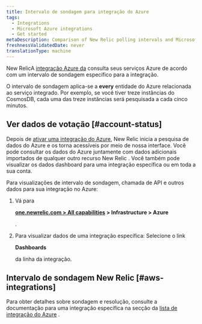 ```yaml
---
title: Intervalo de sondagem para integração do Azure
tags:
  - Integrations
  - Microsoft Azure integrations
  - Get started
metaDescription: Comparison of New Relic polling intervals and Microsoft Azure data intervals for Azure integrations with New Relic.
freshnessValidatedDate: never
translationType: machine
---
```


New RelicA [integração Azure da](/docs/infrastructure/microsoft-azure-integrations/getting-started/introduction-azure-monitoring-integrations) consulta seus serviços Azure de acordo com um intervalo de sondagem específico para a integração.

O intervalo de sondagem aplica-se a <DoNotTranslate>**every**</DoNotTranslate> entidade do Azure relacionada ao serviço integrado. Por exemplo, se você tiver treze instâncias do CosmosDB, cada uma das treze instâncias será pesquisada a cada cinco minutos.

## Ver dados de votação [#account-status]

Depois de [ativar uma integração do Azure](/docs/infrastructure/microsoft-azure-integrations/getting-started/activate-azure-integrations), New Relic inicia a pesquisa de dados do Azure e os torna acessíveis por meio de nossa interface. Você pode consultar os dados do Azure juntamente com dados adicionais importados de qualquer outro recurso New Relic . Você também pode visualizar os dados dashboard para uma integração específica ou em toda a sua conta.

Para visualizações de intervalo de sondagem, chamada de API e outros dados para sua integração no Azure:

1. Vá para

   <DoNotTranslate>**[one.newrelic.com > All capabilities](https://one.newrelic.com/all-capabilities) > Infrastructure > Azure**</DoNotTranslate>

   .

2. Para visualizar dados de uma integração específica: Selecione o link

   <DoNotTranslate>**Dashboards**</DoNotTranslate>

   da linha da integração.

## Intervalo de sondagem New Relic [#aws-integrations]

Para obter detalhes sobre sondagem e resolução, consulte a documentação para uma integração específica na secção da [lista de integração do Azure](/docs/infrastructure/microsoft-azure-integrations/azure-integrations-list/azure-monitor/) .